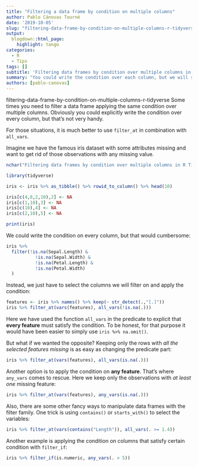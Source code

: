 ```yaml
---
title: "Filtering a data frame by condition on multiple columns"
author: Pablo Cánovas Tourné
date: '2019-10-05'
slug: "filtering-data-frame-by-condition-on-multiple-columns-r-tidyverse"
output:
  blogdown::html_page:
    highlight: tango
categories:
  - R
  - Tips
tags: []
subtitle: 'Filtering data frames by condition over multiple columns in R Tidyverse. The magic of filter_at(). You could write the condition over each column, but...'
summary: "You could write the condition over each column, but we will show you how to deal with 100+ features"
authors: [pablo-canovas]
---
```


filtering-data-frame-by-condition-on-multiple-columns-r-tidyverse
Some times you need to filter a data frame applying the same condition over multiple columns. Obviously you could explicitly write the condition over every column, but that's not very handy. 

For those situations, it is much better to use ```filter_at``` in combination with ```all_vars```.

Imagine we have the famous iris dataset with some attributes missing and want to get rid of those observations with any missing value.

```r
nchar("Filtering data frames by condition over multiple columns in R Tidyverse. The magic of filter_at(). You could write the condition over each column, but...")
```

```r
library(tidyverse)

iris <- iris %>% as_tibble() %>% rowid_to_column() %>% head(10) 

iris[c(4,8,2,10),2] <- NA
iris[c(1,10),3] <- NA
iris[c(10),4] <- NA
iris[c(2,10),5] <- NA
```


```r
print(iris)
```

We could write the condition on every column, but that would cumbersome:

```r
iris %>%
  filter(!is.na(Sepal.Length) & 
           !is.na(Sepal.Width) &
           !is.na(Petal.Length) &
           !is.na(Petal.Width)
  )
```

Instead, we just have to select the columns we will filter on and apply the condition:

```r
features <- iris %>% names() %>% keep(~ str_detect(.,"[.]"))
iris %>% filter_at(vars(features), all_vars(!is.na(.)))
```
Here we have used the function ```all_vars``` in the predicate to explicit that 
**every feature** must satisfy the condition.
To be honest, for that purpose it would have been easier to simply use ```iris %>% na.omit()```.

But what if we wanted the opposite? Keeping only the rows with *all the selected features missing* is as easy as changing the predicate part:

```r
iris %>% filter_at(vars(features), all_vars(is.na(.)))
```

Another option is to apply the condition on **any feature**. That's where ```any_vars``` comes to rescue. Here we keep only the observations with *at least one* missing feature:

```r
iris %>% filter_at(vars(features), any_vars(is.na(.)))
```

Also, there are some other fancy ways to manipulate data frames with the filter family. One trick is using ```contains()``` or ```starts_with()``` to select the variables:

```r
iris %>% filter_at(vars(contains("Length")), all_vars(. >= 1.4))
```

Another example is applying the condition on columns that satisfy certain condition with ```filter_if```:

```r
iris %>% filter_if(is.numeric, any_vars(. > 5))
```



